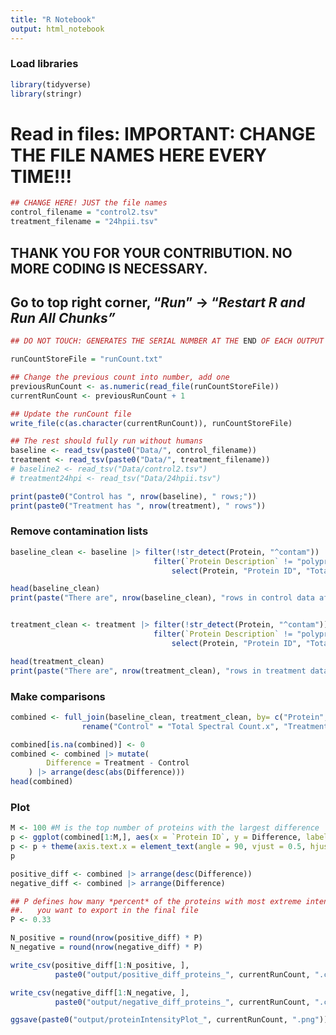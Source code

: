 ```yaml
---
title: "R Notebook"
output: html_notebook
---
```


### Load libraries

```r
library(tidyverse)
library(stringr)
```

# Read in files: IMPORTANT: CHANGE THE FILE NAMES HERE EVERY TIME!!!

```r
## CHANGE HERE! JUST the file names
control_filename = "control2.tsv"
treatment_filename = "24hpii.tsv"
```

## THANK YOU FOR YOUR CONTRIBUTION. NO MORE CODING IS NECESSARY.

## **Go to top right corner, "*Run*" -\> "*Restart R and Run All Chunks"***

```r
## DO NOT TOUCH: GENERATES THE SERIAL NUMBER AT THE END OF EACH OUTPUT

runCountStoreFile = "runCount.txt"

## Change the previous count into number, add one
previousRunCount <- as.numeric(read_file(runCountStoreFile))
currentRunCount <- previousRunCount + 1

## Update the runCount file
write_file(c(as.character(currentRunCount)), runCountStoreFile)
```

```r
## The rest should fully run without humans
baseline <- read_tsv(paste0("Data/", control_filename))
treatment <- read_tsv(paste0("Data/", treatment_filename))
# baseline2 <- read_tsv("Data/control2.tsv")
# treatment24hpi <- read_tsv("Data/24hpii.tsv")

print(paste0("Control has ", nrow(baseline), " rows;"))
print(paste0("Treatment has ", nrow(treatment), " rows"))
```

### Remove contamination lists

```r
baseline_clean <- baseline |> filter(!str_detect(Protein, "^contam")) |> 
                                filter(`Protein Description` != "polyprotein") |> 
                                    select(Protein, "Protein ID", "Total Spectral Count")

head(baseline_clean)
print(paste("There are", nrow(baseline_clean), "rows in control data after removing contamination"))


treatment_clean <- treatment |> filter(!str_detect(Protein, "^contam")) |> 
                                filter(`Protein Description` != "polyprotein") |> 
                                    select(Protein, "Protein ID", "Total Spectral Count")

head(treatment_clean)
print(paste("There are", nrow(treatment_clean), "rows in treatment data after removing contamination"))
```

### Make comparisons

```r
combined <- full_join(baseline_clean, treatment_clean, by= c("Protein", "Protein ID")) |> 
                rename("Control" = "Total Spectral Count.x", "Treatment" = "Total Spectral Count.y")

combined[is.na(combined)] <- 0
combined <- combined |> mutate(
        Difference = Treatment - Control
    ) |> arrange(desc(abs(Difference)))
head(combined)
```

### Plot

```r

M <- 100 #M is the top number of proteins with the largest difference 
p <- ggplot(combined[1:M,], aes(x = `Protein ID`, y = Difference, label = `Protein ID`)) + geom_point() + labs(y = "Intensity Difference")
p <- p + theme(axis.text.x = element_text(angle = 90, vjust = 0.5, hjust=1, size = 5)) +theme(aspect.ratio=2/5) + geom_text(check_overlap = TRUE, size = 2.5, vjust = 1.5)
p
```

```r
positive_diff <- combined |> arrange(desc(Difference))
negative_diff <- combined |> arrange(Difference)

## P defines how many *percent* of the proteins with most extreme intensity differences 
##.   you want to export in the final file
P <- 0.33

N_positive = round(nrow(positive_diff) * P)
N_negative = round(nrow(negative_diff) * P)

write_csv(positive_diff[1:N_positive, ], 
          paste0("output/positive_diff_proteins_", currentRunCount, ".csv"))

write_csv(negative_diff[1:N_negative, ],
          paste0("output/negative_diff_proteins_", currentRunCount, ".csv"))

ggsave(paste0("output/proteinIntensityPlot_", currentRunCount, ".png"))
```
